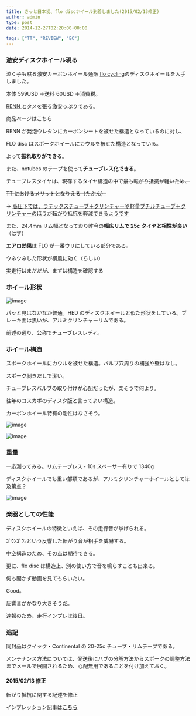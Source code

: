 ---
title: きっと日本初、flo discホイール到着しました(2015/02/13修正)
author: admin
type: post
date: 2014-12-27T02:20:00+00:00

tags: ["TT", "REVIEW", "EC"]
---

### 激安ディスクホイール現る

泣く子も黙る激安カーボンホイール通販 <a href="http://www.flocycling.com/" target="_blank">flo cycling</a>のディスクホイールを入手しました。

本体 599USD ＋送料 60USD ＋消費税。

<a href="http://rennmultisport.com/cgi-bin/store/commerce.cgi" target="_blank">
  RENN
</a>
とタメを張る激安っぷりである。

商品ページはこちら

<LinkBox url="http://www.flocycling.com/wheels_flo_disc.php" />

RENN が発泡ウレタンにカーボンシートを被せた構造となっているのに対し、

FLO disc はスポークホイールにカウルを被せた構造となっている。

よって**振れ取りができる**。

また、notubes のテープを使って**チューブレス化できる**。

チューブレスタイヤは、現存するタイヤ構造の中で<strike>最も転がり抵抗が軽いため、</strike>

<strike>TT におけるメリットとなりえる（たぶん）</strike>

→ [高圧下では、ラテックスチューブ＋クリンチャーや軽量ブチルチューブ＋クリンチャーのほうが転がり抵抗を軽減できるようです](http://www.bicyclerollingresistance.com/specials/schwalbe-one-tubeless-clincher)

また、24.4mm リム幅となっており昨今の**幅広リムで 25c タイヤと相性が良い**（はず）

**エアロ効果**は FLO が一番ウリにしている部分である。

ウネウネした形状が横風に効く（らしい）

実走行はまだだが、まずは構造を確認する

### ホイール形状

![image](2014-12-2719.38.16.jpg)

パッと見はなかなか普通。HED のディスクホイールと似た形状をしている。ブレーキ面は黒いが、アルミクリンチャーリムである。

前述の通り、公称でチューブレスレディ。

### ホイール構造

スポークホイールにカウルを被せた構造。バルブ穴周りの補強や壁はなし。

スポーク剥きだしで潔い。

チューブレスバルブの取り付けが心配だったが、楽そうで何より。

往年のコスカボのディスク版と言ってよい構造。

カーボンホイール特有の剛性はなさそう。

![image](2014-12-2719.38.26.jpg)

![image](2014-12-2719.38.38.jpg)

### 重量

一応測ってみる。リムテープレス・10s スペーサー有りで 1340g

ディスクホイールでも重い部類であるが、アルミクリンチャーホイールとしては及第点？

![image](2014-12-2719.48.29.jpg)

### 楽器としての性能

ディスクホイールの特徴といえば、その走行音が挙げられる。

ｺﾞｳﾝｺﾞｳﾝという反響した転がり音が相手を威嚇する。

中空構造のため、その点は期待できる。

更に、flo disc は構造上、別の使い方で音を鳴らすことも出来る。

何も聞かず動画を見てもらいたい。

Good。

反響音がかなり大きそうだ。

速報のため、走行インプレは後日。

### 追記

同封品はクイック・Continental の 20-25c チューブ・リムテープである。

メンテナンス方法については、発送後にハブの分解方法からスポークの調整方法までメールで展開されるため、心配無用であることを付け加えておく。

#### 2015/02/13 修正

転がり抵抗に関する記述を修正

インプレッション記事は[こちら](/2015/05/12/flo-disc-whee.html)

<LinkBox
  isAmazonLink
  url="http://www.amazon.co.jp/exec/obidos/ASIN/B000O1P7CG/gensobunya-22/ref=nosim/"
/>
